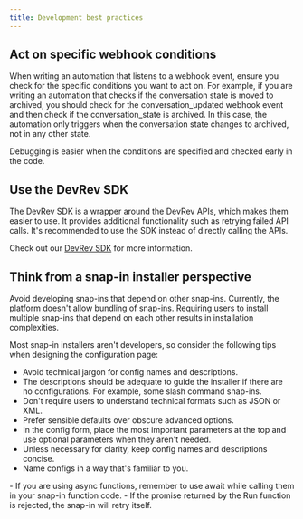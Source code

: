 ```yaml
---
title: Development best practices
---
```

## Act on specific webhook conditions

When writing an automation that listens to a webhook event, ensure you check for the specific conditions you want to act on. For example, if you are writing an automation that checks if the conversation state is moved to archived, you should check for the conversation_updated webhook event and then check if the conversation_state is archived. In this case, the automation only triggers when the conversation state changes to archived, not in any other state.

Debugging is easier when the conditions are specified and checked early in the code.

## Use the DevRev SDK

The DevRev SDK is a wrapper around the DevRev APIs, which makes them easier to use. It provides additional functionality such as retrying failed API calls. It's recommended to use the SDK instead of directly calling the APIs.

Check out our [DevRev SDK](https://www.npmjs.com/package/@devrev/typescript-sdk) for more information.

## Think from a snap-in installer perspective

Avoid developing snap-ins that depend on other snap-ins. Currently, the platform doesn't allow bundling of snap-ins. Requiring users to install multiple snap-ins that depend on each other results in installation complexities.

Most snap-in installers aren't developers, so consider the following tips when designing the configuration page:

- Avoid technical jargon for config names and descriptions.
- The descriptions should be adequate to guide the installer if there are no configurations. For example, some slash command snap-ins.
- Don't require users to understand technical formats such as JSON or XML.
- Prefer sensible defaults over obscure advanced options.
- In the config form, place the most important parameters at the top and use optional parameters when they aren't needed.
- Unless necessary for clarity, keep config names and descriptions concise.
- Name configs in a way that's familiar to you.

<Callout intent="tip" title="Coding tips">
- If you are using async functions, remember to use await while calling them in your snap-in function code.
- If the promise returned by the Run function is rejected, the snap-in will retry itself.
</Callout>

